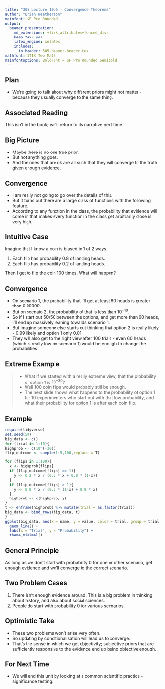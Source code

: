 ```yaml
---
title: "305 Lecture 10.6 - Convergence Theorems"
author: "Brian Weatherson"
mainfont: SF Pro Rounded
output:
  beamer_presentation:
    md_extensions: +link_attributes+fenced_divs
    keep_tex: yes
    latex_engine: xelatex
    includes:
      in_header: 305-beamer-header.tex
mathfont: STIX Two Math
mainfontoptions: BoldFont = SF Pro Rounded Semibold
---
```


## Plan

- We're going to talk about why different priors might not matter - because they usually converge to the same thing.

## Associated Reading

This isn't in the book; we'll return to its narrative next time.

## Big Picture

- Maybe there is no one true prior.
- But not anything goes.
- And the ones that are ok are all such that they will converge to the truth given enough evidence.

## Convergence

- I am really not going to go over the details of this.
- But it turns out there are a large class of functions with the following feature.
- According to any function in the class, the probability that evidence will come in that makes every function in the class get arbitrarily close is very high.

## Intuitive Case

Imagine that I know a coin is biased in 1 of 2 ways.

1. Each flip has probability 0.8 of landing heads.
2. Each flip has probability 0.2 of landing heads.

Then I get to flip the coin 100 times. What will happen?

## Convergence

- On scenario 1, the probability that I'll get at least 60 heads is greater than 0.99999.
- But on scenaio 2, the probability of that is less than $10^{-10}$.
- So if I start out 50/50 between the options, and get more than 60 heads, I'll end up massively leaning towards scenario 1. \pause
- But imagine someone else starts out thinking that option 2 is really likely - 0.99 likely and option 1 only 0.01.
- They will also get to the right view after 100 trials - even 60 heads (which is really low on scenario 1) would be enough to change the probabilities.

## Extreme Example

> - What if we started with a really extreme view, that the probability of option 1 is $10^{-30}$? 
> - Well 100 coin flips would probably still be enough. 
> - The next slide shows what happens to the probability of option 1 for 10 experimenters who start out with that low probability, and what their probability for option 1 is after each coin flip.

## Example

```r
require(tidyverse)
set.seed(50)
big_data <- c()
for (trial in 1:10){
highprob <- c(10^(-30))
flip_outcome <- sample(1:5,100,replace = T)

for (flips in 1:100){
  x <- highprob[flips]
  if (flip_outcome[flips] == 1){
    y <- 0.2 * x / (0.2 * x + 0.8 * (1-x))
  }  
  if (flip_outcome[flips] > 1){
    y <- 0.8 * x / (0.2 * (1-x) + 0.8 * x)
  }  
  highprob <- c(highprob, y)
}
t <- enframe(highprob) %>% mutate(trial = as.factor(trial))
big_data <- bind_rows(big_data, t)
}
ggplot(big_data, aes(x = name, y = value, color = trial, group = trial)) + 
  geom_line() + 
  labs(x = "Trial", y = "Probability") +
  theme_minimal()
```

## General Principle

As long as we don't start with probability 0 for one or other scenario, get enough evidence and we'll converge to the correct scenario.

## Two Problem Cases

1. There isn't enough evidence around. This is a big problem in thinking about history, and also about social sciences.
2. People do start with probability 0 for various scenarios.

## Optimistic Take

- These two problems won't arise very often.
- So updating by conditionalisation will lead us to converge.
- That's the sense in which we get objectivity; subjective priors that are sufficiently responsive to the evidence end up being objective enough.

## For Next Time

- We will end this unit by looking at a common scientific practice - significance testing.